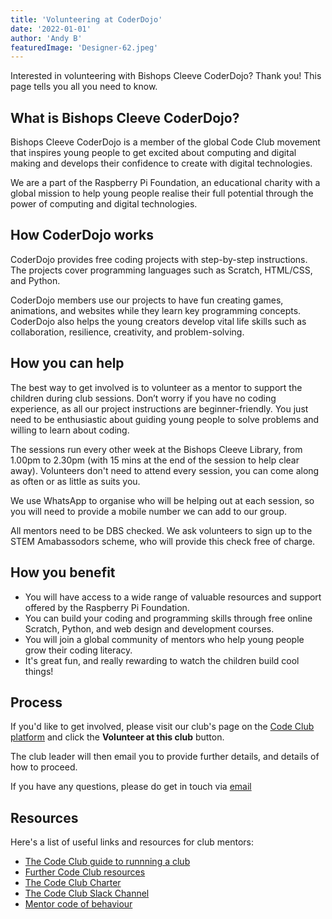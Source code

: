 ```yaml
---
title: 'Volunteering at CoderDojo'
date: '2022-01-01'
author: 'Andy B'
featuredImage: 'Designer-62.jpeg'
---
```


Interested in volunteering with Bishops Cleeve CoderDojo?  Thank you!  This page tells you all you need to know.


## What is Bishops Cleeve CoderDojo?

Bishops Cleeve CoderDojo is a member of the global Code Club movement that inspires young people to get excited about computing and digital making and develops their confidence to create with digital technologies.

We are a part of the Raspberry Pi Foundation, an educational charity with a global mission to help young people realise their full potential through the power of computing and digital technologies.


## How CoderDojo works

CoderDojo provides free coding projects with step-by-step instructions. The projects cover programming languages such as Scratch, HTML/CSS, and Python.

CoderDojo members use our projects to have fun creating games, animations, and websites while they learn key programming concepts. CoderDojo also helps the young creators develop vital life skills such as collaboration, resilience, creativity, and problem-solving.


## How you can help

The best way to get involved is to volunteer as a mentor to support the children during club sessions.  Don’t worry if you have no coding experience, as all our project instructions are beginner-friendly. You just need to be enthusiastic about guiding young people to solve problems and willing to learn about coding.

The sessions run every other week at the Bishops Cleeve Library, from 1.00pm to 2.30pm (with 15 mins at the end of the session to help clear away).  Volunteers don't need to attend every session, you can come along as often or as little as suits you.

We use WhatsApp to organise who will be helping out at each session, so you will need to provide a mobile number we can add to our group.

All mentors need to be DBS checked.  We ask volunteers to sign up to the STEM Amabassodors scheme, who will provide this check free of charge.


## How you benefit
* You will have access to a wide range of valuable resources and support offered by the Raspberry Pi Foundation.
* You can build your coding and programming skills through free online Scratch, Python, and web design and development courses.
* You will join a global community of mentors who help young people grow their coding literacy.
* It's great fun, and really rewarding to watch the children build cool things!


## Process
If you'd like to get involved, please visit our club's page on the [Code Club platform](https://codeclub.org/en/clubs/b05ca2dc-65c8-4501-bf67-869acc1773c9) and click the __Volunteer at this club__ button.

The club leader will then email you to provide further details, and details of how to proceed. 

If you have any questions, please do get in touch via [email](mailto:bishopscleeve.uk@coderdojo.com)


## Resources

Here's a list of useful links and resources for club mentors:

* [The Code Club guide to runnning a club](https://codeclub.org/en/run-a-club)
* [Further Code Club resources](https://codeclub.org/en/resources)
* [The Code Club Charter](https://assets.ctfassets.net/zsyyd4yzh6xx/2pJzjgwtEwYwZ5L6MUPnI5/5b63d4fa7211cfc1b91f746f5536846e/Code_Club_Charter.pdf)
* [The Code Club Slack Channel](https://codeclub.org/en/slack)
* [Mentor code of behaviour](https://assets.ctfassets.net/zsyyd4yzh6xx/5DU80tjidPoa6L0Tlq6uiY/4c02613c80e81aa276c5d8ab6f2a3ad0/Code_Club_Mentor_Code_of_Behaviour_A4_V5_Digital.pdf)
